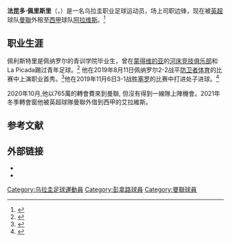 {{noteTA
|G1=足球
|G2=南美球會
|1=zh-hans:法昆多;zh-hk:法根度;zh-tw:法昆多;
|2=zh-hans:佩利斯特里;zh-hk:柏利斯查;zh-tw:佩里斯里;
}}

{{Football player infobox
| playername           = 法昆多·佩里斯里<br />''Facundo Pellistri''
| image                =
| image_size           = 
| fullname             = 法昆多·佩里斯里·雷博洛<br> Facundo Pellistri Rebollo
| height               = {{height|m=1.74}}
| dateofbirth          = {{birth date and age|2001|12|20}}
| cityofbirth          = [[蒙特維多|蒙特維多]]
| countryofbirth       = {{URU}}
| currentclub          = [[阿拉维斯体育|阿拉维斯]]（[[曼聯|曼聯]]外租）
| clubnumber           = 18
| position             = [[邊鋒|邊鋒]],邊中場
| youthyears1 = | youthclubs1 = [[河床競技俱樂部_(烏拉圭)|河床]]
| youthyears2 = | youthclubs2 = [[佩納羅爾競技俱樂部|佩納羅爾競技]]
| years1   = 2019–2020 | clubs1   = [[佩納羅爾競技俱樂部|佩納羅爾競技]]       
| caps1   = 30  | goals1   = 1
| years2   = 2020–     | clubs2   = [[曼聯|曼聯]]
| caps2   = 0 | goals2   = 0
| years3   = 2021     | clubs3   = → [[阿拉维斯体育|阿拉维斯]] (租借)
| caps3   =12 | goals3   = 0
| years4 = 2021–     |clubs4 = → [[阿拉维斯体育|阿拉维斯]] (租借)        |caps4 = 17 |goals4 = 0
| nationalyears1 = 2017
| nationalteam1 = 乌拉圭U-16
| nationalcaps1 = 2
| nationalgoals1 = 0
| nationalyears2 = 2022–
| nationalteam2 = [[乌拉圭国家足球队|乌拉圭]]
| nationalcaps2 = 4
| nationalgoals2 = 0
| pcupdate             = 2021年1月9日
| ntupdate             = 2022年6月3日
}}
'''法昆多·佩里斯里'''（{{lang|es|Facundo Pellistri Rebollo}}，{{bd|2001年|12月20日||}}）是一名乌拉圭职业足球运动员，场上司职边锋，现在被[[英格兰足球超级联赛|英超]]球队[[曼聯|曼聯]]外租至[[西班牙足球甲级联赛|西甲]]球队[[阿拉维斯体育|阿拉维斯]]。<ref name="cap">{{cite web|title=Facundo Pellistri - Peñarol|url=https://www.xn--pearol-xwa.org/Futbol/Facundo-Pellistri-uc7016|accessdate=2019-10-23|archive-date=2020-10-30|archive-url=https://web.archive.org/web/20201030045843/https://www.xn--pearol-xwa.org/Futbol/Facundo-Pellistri-uc7016|dead-url=no}}</ref>

==职业生涯==
佩利斯特里是佩纳罗尔的青训学院毕业生，曾在[[蒙得维的亚|蒙得维的亚]]的[[河床竞技俱乐部_(乌拉圭)|河床竞技俱乐部]]和La Picada踢过青年足球。<ref name="river">{{cite web|title=Facundo Pellistri: Me gustaría poder luchar por un lugar|url=http://www.padreydecano.com/cms/noticias/facundo-pellistri-me-gustaria-poder-luchar-por-un-lugar/|accessdate=2019-10-23|archive-date=2020-10-09|archive-url=https://web.archive.org/web/20201009005512/http://www.padreydecano.com/cms/noticias/facundo-pellistri-me-gustaria-poder-luchar-por-un-lugar/|dead-url=no}}</ref> 他在2019年8月11日佩纳罗尔2-2战平[[防卫者体育|防卫者体育]]的比赛中上演职业首秀。<ref name="prodeb">{{cite web|title=Defensor Sporting vs. Peñarol - 11 August 2019|url=https://us.soccerway.com/matches/2019/08/11/uruguay/primera-division/defensor-sporting-club/club-atletico-penarol/3038084/|accessdate=2019-10-23|archive-date=2019-09-04|archive-url=https://web.archive.org/web/20190904064905/https://us.soccerway.com/matches/2019/08/11/uruguay/primera-division/defensor-sporting-club/club-atletico-penarol/3038084/|dead-url=no}}</ref>他在2019年11月6日3-1战胜[[塞罗竞技俱乐部|塞罗]]的比赛中打进处子进球。<ref name="fgoal">{{cite web|title=Cerro vs. Peñarol - 6 November 2019|url=https://int.soccerway.com/matches/2019/11/06/uruguay/primera-division/club-atletico-cerro/club-atletico-penarol/3163292/|accessdate=2020-08-10|archive-date=2020-01-02|archive-url=https://web.archive.org/web/20200102021933/https://int.soccerway.com/matches/2019/11/06/uruguay/primera-division/club-atletico-cerro/club-atletico-penarol/3163292/|dead-url=no}}</ref>

2020年10月,他以765萬的轉會費來到曼聯, 但沒有得到一線隊上陣機會。2021年冬季轉會窗他被英超球隊曼聯外借到西甲的艾拉維斯。

==参考文献==
{{reflist}}

==外部链接==
* {{Transfermarkt|676318}}
* {{Soccerway|557880}}

<!--{{曼聯球員名單}}-->
{{艾拉维斯体育会球员名单}}
{{DEFAULTSORT: Pellistri, Facundo}}
[[Category:乌拉圭足球運動員|Category:乌拉圭足球運動員]]
[[Category:彭拿路球員|Category:彭拿路球員]]
[[Category:曼聯球員|Category:曼聯球員]]